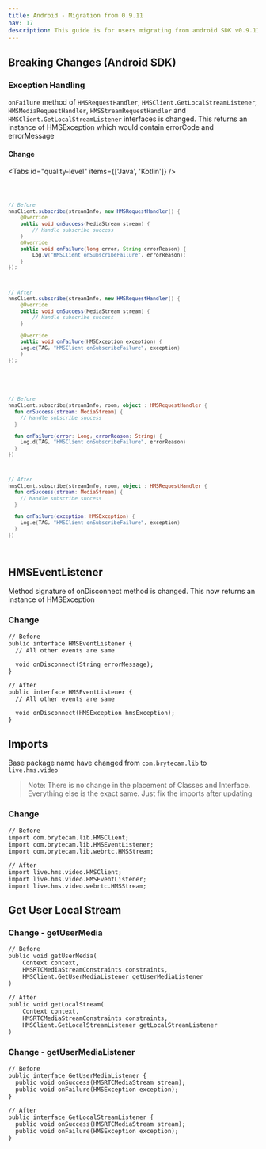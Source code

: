 ```yaml
---
title: Android - Migration from 0.9.11
nav: 17
description: This guide is for users migrating from android SDK v0.9.11 to higher versions
---
```


## Breaking Changes (Android SDK)

### Exception Handling

`onFailure` method of `HMSRequestHandler`, `HMSClient.GetLocalStreamListener`, `HMSMediaRequestHandler`, `HMSStreamRequestHandler` and `HMSClient.GetLocalStreamListener` interfaces is changed. This returns an instance of HMSException which would contain errorCode and errorMessage

#### Change

<Tabs id="quality-level" items={['Java', 'Kotlin']} />

<Code id='quality-level-0' noCopy tab>

```java
// Before
hmsClient.subscribe(streamInfo, new HMSRequestHandler() {
	@Override
	public void onSuccess(MediaStream stream) {
		// Handle subscribe success
	}
	@Override
	public void onFailure(long error, String errorReason) {
		Log.v("HMSClient onSubscribeFailure", errorReason);
	}
});
```

```java
// After
hmsClient.subscribe(streamInfo, new HMSRequestHandler() {
	@Override
	public void onSuccess(MediaStream stream) {
		// Handle subscribe success
	}

	@Override
	public void onFailure(HMSException exception) {
    Log.e(TAG, "HMSClient onSubscribeFailure", exception)
	}
});
```

</Code>

<Code id='quality-level-1' noCopy tab>

```kt
// Before
hmsClient.subscribe(streamInfo, room, object : HMSRequestHandler {
  fun onSuccess(stream: MediaStream) {
    // Handle subscribe success
  }

  fun onFailure(error: Long, errorReason: String) {
    Log.d(TAG, "HMSClient onSubscribeFailure", errorReason)
  }
})
```

```kt
// After
hmsClient.subscribe(streamInfo, room, object : HMSRequestHandler {
  fun onSuccess(stream: MediaStream) {
    // Handle subscribe success
  }

  fun onFailure(exception: HMSException) {
    Log.e(TAG, "HMSClient onSubscribeFailure", exception)
  }
})
```

</Code>

## HMSEventListener

Method signature of onDisconnect method is changed. This now returns an instance of HMSException

### Change

```java:Before
// Before
public interface HMSEventListener {
  // All other events are same

  void onDisconnect(String errorMessage);
}
```

```java:After
// After
public interface HMSEventListener {
  // All other events are same

  void onDisconnect(HMSException hmsException);
}
```

## Imports

Base package name have changed from `com.brytecam.lib` to `live.hms.video`

> Note: There is no change in the placement of Classes and Interface. Everything else is the exact same. Just fix the imports after updating

### Change

```java:Before
// Before
import com.brytecam.lib.HMSClient;
import com.brytecam.lib.HMSEventListener;
import com.brytecam.lib.webrtc.HMSStream;
```

```java:After
// After
import live.hms.video.HMSClient;
import live.hms.video.HMSEventListener;
import live.hms.video.webrtc.HMSStream;
```

## Get User Local Stream

### Change - getUserMedia

```java:Before
// Before
public void getUserMedia(
    Context context,
    HMSRTCMediaStreamConstraints constraints,
    HMSClient.GetUserMediaListener getUserMediaListener
)
```

```java:After
// After
public void getLocalStream(
    Context context,
    HMSRTCMediaStreamConstraints constraints,
    HMSClient.GetLocalStreamListener getLocalStreamListener
)
```

### Change - getUserMediaListener

```java:Before
// Before
public interface GetUserMediaListener {
  public void onSuccess(HMSRTCMediaStream stream);
  public void onFailure(HMSException exception);
}
```

```java:After
// After
public interface GetLocalStreamListener {
  public void onSuccess(HMSRTCMediaStream stream);
  public void onFailure(HMSException exception);
}
```
